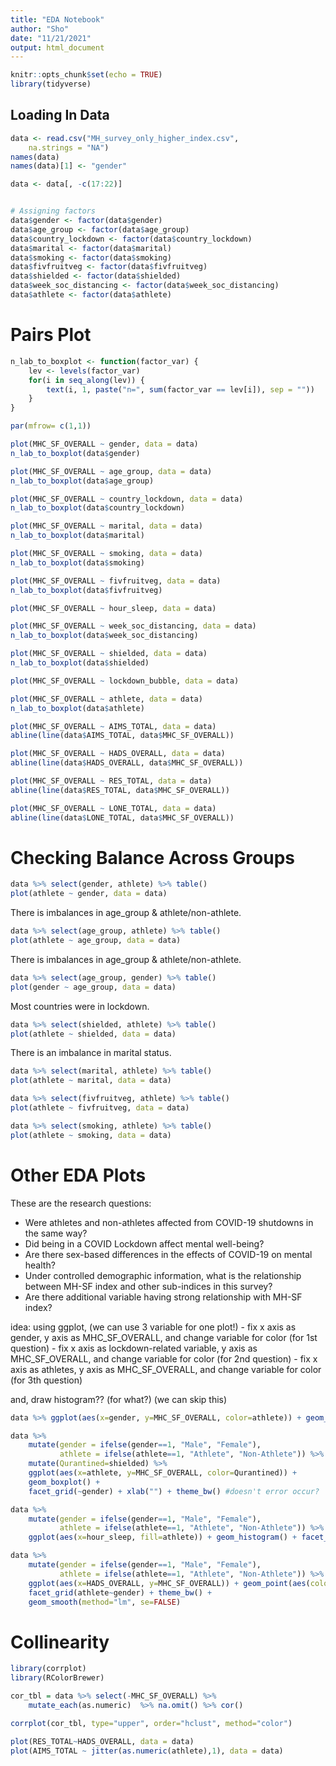 ```yaml
---
title: "EDA Notebook"
author: "Sho"
date: "11/21/2021"
output: html_document
---
```


```r
knitr::opts_chunk$set(echo = TRUE)
library(tidyverse)
```

## Loading In Data

```r
data <- read.csv("MH_survey_only_higher_index.csv",
    na.strings = "NA")
names(data)
names(data)[1] <- "gender"

data <- data[, -c(17:22)]


# Assigning factors
data$gender <- factor(data$gender)
data$age_group <- factor(data$age_group)
data$country_lockdown <- factor(data$country_lockdown)
data$marital <- factor(data$marital)
data$smoking <- factor(data$smoking)
data$fivfruitveg <- factor(data$fivfruitveg)
data$shielded <- factor(data$shielded)
data$week_soc_distancing <- factor(data$week_soc_distancing)
data$athlete <- factor(data$athlete)
```

# Pairs Plot

```r
n_lab_to_boxplot <- function(factor_var) {
    lev <- levels(factor_var)
    for(i in seq_along(lev)) {
        text(i, 1, paste("n=", sum(factor_var == lev[i]), sep = ""))
    }
}

par(mfrow= c(1,1))

plot(MHC_SF_OVERALL ~ gender, data = data)
n_lab_to_boxplot(data$gender)

plot(MHC_SF_OVERALL ~ age_group, data = data)
n_lab_to_boxplot(data$age_group)

plot(MHC_SF_OVERALL ~ country_lockdown, data = data)
n_lab_to_boxplot(data$country_lockdown)

plot(MHC_SF_OVERALL ~ marital, data = data)
n_lab_to_boxplot(data$marital)

plot(MHC_SF_OVERALL ~ smoking, data = data)
n_lab_to_boxplot(data$smoking)

plot(MHC_SF_OVERALL ~ fivfruitveg, data = data)
n_lab_to_boxplot(data$fivfruitveg)

plot(MHC_SF_OVERALL ~ hour_sleep, data = data)

plot(MHC_SF_OVERALL ~ week_soc_distancing, data = data)
n_lab_to_boxplot(data$week_soc_distancing)

plot(MHC_SF_OVERALL ~ shielded, data = data)
n_lab_to_boxplot(data$shielded)

plot(MHC_SF_OVERALL ~ lockdown_bubble, data = data)

plot(MHC_SF_OVERALL ~ athlete, data = data)
n_lab_to_boxplot(data$athlete)

plot(MHC_SF_OVERALL ~ AIMS_TOTAL, data = data)
abline(line(data$AIMS_TOTAL, data$MHC_SF_OVERALL))

plot(MHC_SF_OVERALL ~ HADS_OVERALL, data = data)
abline(line(data$HADS_OVERALL, data$MHC_SF_OVERALL))

plot(MHC_SF_OVERALL ~ RES_TOTAL, data = data)
abline(line(data$RES_TOTAL, data$MHC_SF_OVERALL))

plot(MHC_SF_OVERALL ~ LONE_TOTAL, data = data)
abline(line(data$LONE_TOTAL, data$MHC_SF_OVERALL))
```


# Checking Balance Across Groups

```r
data %>% select(gender, athlete) %>% table()
plot(athlete ~ gender, data = data)
```


There is imbalances in age_group & athlete/non-athlete.

```r
data %>% select(age_group, athlete) %>% table()
plot(athlete ~ age_group, data = data)
```

There is imbalances in age_group & athlete/non-athlete.

```r
data %>% select(age_group, gender) %>% table()
plot(gender ~ age_group, data = data)
```


Most countries were in lockdown.

```r
data %>% select(shielded, athlete) %>% table()
plot(athlete ~ shielded, data = data)
```

There is an imbalance in marital status. 

```r
data %>% select(marital, athlete) %>% table()
plot(athlete ~ marital, data = data)

```


```r
data %>% select(fivfruitveg, athlete) %>% table()
plot(athlete ~ fivfruitveg, data = data)
```

```r
data %>% select(smoking, athlete) %>% table()
plot(athlete ~ smoking, data = data)
```


# Other EDA Plots

These are the research questions: 

* Were athletes and non-athletes affected from COVID-19 shutdowns in the same way?
* Did being in a COVID Lockdown affect mental well-being? 
* Are there sex-based differences in the effects of COVID-19 on mental health?
* Under controlled demographic information, what is the relationship between MH-SF index and other sub-indices in this survey?
* Are there additional variable having strong relationship with MH-SF index?

idea:
using ggplot, (we can use 3 variable for one plot!)
- fix x axis as gender, y axis as MHC_SF_OVERALL, and change variable for color (for 1st question)
- fix x axis as lockdown-related variable, y axis as MHC_SF_OVERALL, and change variable for color (for 2nd question)
- fix x axis as athletes, y axis as MHC_SF_OVERALL, and change variable for color (for 3th question)

and,
draw histogram?? (for what?) (we can skip this)


```r
data %>% ggplot(aes(x=gender, y=MHC_SF_OVERALL, color=athlete)) + geom_boxplot()
```



```r
data %>% 
    mutate(gender = ifelse(gender==1, "Male", "Female"), 
           athlete = ifelse(athlete==1, "Athlete", "Non-Athlete")) %>% 
    mutate(Qurantined=shielded) %>% 
    ggplot(aes(x=athlete, y=MHC_SF_OVERALL, color=Qurantined)) + 
    geom_boxplot() + 
    facet_grid(~gender) + xlab("") + theme_bw() #doesn't error occur?
```

```r
data %>% 
    mutate(gender = ifelse(gender==1, "Male", "Female"), 
           athlete = ifelse(athlete==1, "Athlete", "Non-Athlete")) %>% 
    ggplot(aes(x=hour_sleep, fill=athlete)) + geom_histogram() + facet_grid(athlete~gender) + theme_bw()
```


```r
data %>% 
    mutate(gender = ifelse(gender==1, "Male", "Female"), 
           athlete = ifelse(athlete==1, "Athlete", "Non-Athlete")) %>% 
    ggplot(aes(x=HADS_OVERALL, y=MHC_SF_OVERALL)) + geom_point(aes(color=athlete)) + 
    facet_grid(athlete~gender) + theme_bw() +
    geom_smooth(method="lm", se=FALSE)
```



# Collinearity 

```r
library(corrplot)
library(RColorBrewer)

cor_tbl = data %>% select(-MHC_SF_OVERALL) %>%  
    mutate_each(as.numeric)  %>% na.omit() %>% cor()

corrplot(cor_tbl, type="upper", order="hclust", method="color")
```
```r
plot(RES_TOTAL~HADS_OVERALL, data = data)
plot(AIMS_TOTAL ~ jitter(as.numeric(athlete),1), data = data)
```

